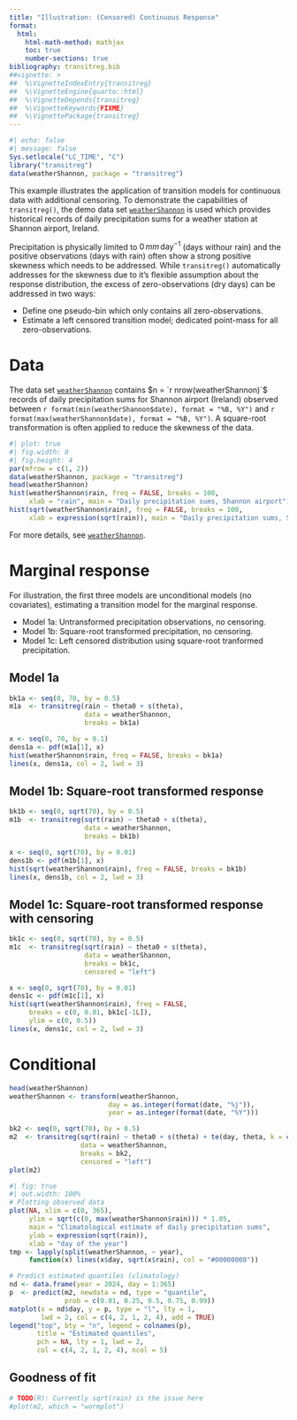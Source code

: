 ```yaml
---
title: "Illustration: (Censored) Continuous Response"
format: 
  html:
    html-math-method: mathjax
    toc: true
    number-sections: true
bibliography: transitreg.bib
##vignette: >
##  %\VignetteIndexEntry{transitreg}
##  %\VignetteEngine{quarto::html}
##  %\VignetteDepends{transitreg}
##  %\VignetteKeywords{FIXME}
##  %\VignettePackage{transitreg}
---
```


```r
#| echo: false
#| message: false
Sys.setlocale("LC_TIME", "C")
library("transitreg")
data(weatherShannon, package = "transitreg")
```

This example illustrates the application of transition models for continuous
data with additional censoring. To demonstrate the capabilities of
`transitreg()`, the demo data set [`weatherShannon`](/man/weatherShannon.qmd) is used
which provides historical records of daily precipitation sums for a weather
station at Shannon airport, Ireland.

Precipitation is physically limited to $0\,mm\,\text{day}^{-1}$ (days withour
rain) and the positive observations (days with rain) often show a strong
positive skewness which needs to be addressed. While `transitreg()`
automatically addresses for the skewness due to it's flexible assumption about
the response distribution, the excess of zero-observations (dry days) can be
addressed in two ways:

* Define one pseudo-bin which only contains all zero-observations.
* Estimate a left censored transition model; dedicated point-mass
  for all zero-observations.

# Data

The data set [`weatherShannon`](/man/weatherShannon.qmd) contains
$n = `r nrow(weatherShannon)`$ records of daily precipitation sums
for Shannon airport (Ireland) observed between
`r format(min(weatherShannon$date), format = "%B, %Y")` and
`r format(max(weatherShannon$date), format = "%B, %Y")`.
A square-root transformation is often applied to reduce the skewness of
the data.

```r
#| plot: true
#| fig.width: 8
#| fig.height: 4
par(mfrow = c(1, 2))
data(weatherShannon, package = "transitreg")
head(weatherShannon)
hist(weatherShannon$rain, freq = FALSE, breaks = 100,
     xlab = "rain", main = "Daily precipitation sums, Shannon airport")
hist(sqrt(weatherShannon$rain), freq = FALSE, breaks = 100,
     xlab = expression(sqrt(rain)), main = "Daily precipitation sums, Shannon airport")
```

For more details, see [`weatherShannon`](man/weatherShannon.qmd).

# Marginal response

For illustration, the first three models are unconditional models
(no covariates), estimating a transition model for the marginal response.

* Model 1a: Untransformed precipitation observations, no censoring.
* Model 1b: Square-root transformed precipitation, no censoring.
* Model 1c: Left censored distribution using square-root tranformed precipitation.


## Model 1a

```r
bk1a <- seq(0, 70, by = 0.5)
m1a  <- transitreg(rain ~ theta0 + s(theta),
                   data = weatherShannon,
                   breaks = bk1a)
```

```r
x <- seq(0, 70, by = 0.1)
dens1a <- pdf(m1a[1], x)
hist(weatherShannon$rain, freq = FALSE, breaks = bk1a)
lines(x, dens1a, col = 2, lwd = 3)
```

## Model 1b: Square-root transformed response

```r
bk1b <- seq(0, sqrt(70), by = 0.5)
m1b  <- transitreg(sqrt(rain) ~ theta0 + s(theta),
                   data = weatherShannon,
                   breaks = bk1b)
```

```r
x <- seq(0, sqrt(70), by = 0.01)
dens1b <- pdf(m1b[1], x)
hist(sqrt(weatherShannon$rain), freq = FALSE, breaks = bk1b)
lines(x, dens1b, col = 2, lwd = 3)
```

## Model 1c: Square-root transformed response with censoring

```r
bk1c <- seq(0, sqrt(70), by = 0.5)
m1c  <- transitreg(sqrt(rain) ~ theta0 + s(theta),
                   data = weatherShannon,
                   breaks = bk1c,
                   censored = "left")
```

```r
x <- seq(0, sqrt(70), by = 0.01)
dens1c <- pdf(m1c[1], x)
hist(sqrt(weatherShannon$rain), freq = FALSE,
     breaks = c(0, 0.01, bk1c[-1L]),
     ylim = c(0, 0.5))
lines(x, dens1c, col = 2, lwd = 3)
```

# Conditional

```r
head(weatherShannon)
weatherShannon <- transform(weatherShannon,
                         day = as.integer(format(date, "%j")),
                         year = as.integer(format(date, "%Y")))


```

```r
bk2 <- seq(0, sqrt(70), by = 0.5)
m2  <- transitreg(sqrt(rain) ~ theta0 + s(theta) + te(day, theta, k = c(10, 10), bs = c("cc", "tp")),
                  data = weatherShannon,
                  breaks = bk2,
                  censored = "left")
plot(m2)
```


```r
#| fig: true
#| out.width: 100%
# Plotting observed data
plot(NA, xlim = c(0, 365),
     ylim = sqrt(c(0, max(weatherShannon$rain))) * 1.05,
     main = "Climatological estimate of daily precipitation sums",
     ylab = expression(sqrt(rain)),
     xlab = "day of the year")
tmp <- lapply(split(weatherShannon, ~ year),
     function(x) lines(x$day, sqrt(x$rain), col = "#00000008"))

# Predict estimated quantiles (climatology)
nd <- data.frame(year = 2024, day = 1:365)
p  <- predict(m2, newdata = nd, type = "quantile",
              prob = c(0.01, 0.25, 0.5, 0.75, 0.99))
matplot(x = nd$day, y = p, type = "l", lty = 1,
        lwd = 2, col = c(4, 2, 1, 2, 4), add = TRUE)
legend("top", bty = "n", legend = colnames(p),
       title = "Estimated quantiles",
       pch = NA, lty = 1, lwd = 2,
       col = c(4, 2, 1, 2, 4), ncol = 5)
```

## Goodness of fit

```r
# TODO(R): Currently sqrt(rain) is the issue here
#plot(m2, which = "wormplot")
```
